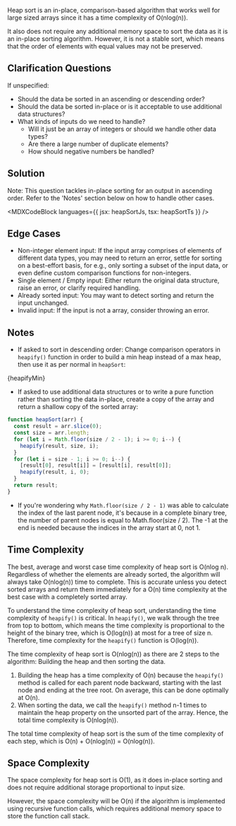 

Heap sort is an in-place, comparison-based algorithm that works well for large sized arrays since it has a time complexity of O(nlog(n)).

It also does not require any additional memory space to sort the data as it is an in-place sorting algorithm. However, it is not a stable sort, which means that the order of elements with equal values may not be preserved.

## Clarification Questions

If unspecified:

- Should the data be sorted in an ascending or descending order?
- Should the data be sorted in-place or is it acceptable to use additional data structures?
- What kinds of inputs do we need to handle?
  - Will it just be an array of integers or should we handle other data types?
  - Are there a large number of duplicate elements?
  - How should negative numbers be handled?

## Solution

Note: This question tackles in-place sorting for an output in ascending order. Refer to the 'Notes' section below on how to handle other cases.

<MDXCodeBlock languages={{ jsx: heapSortJs, tsx: heapSortTs }} />

## Edge Cases

- Non-integer element input: If the input array comprises of elements of different data types, you may need to return an error, settle for sorting on a best-effort basis, for e.g., only sorting a subset of the input data, or even define custom comparison functions for non-integers.
- Single element / Empty input: Either return the original data structure, raise an error, or clarify required handling.
- Already sorted input: You may want to detect sorting and return the input unchanged.
- Invalid input: If the input is not a array, consider throwing an error.

## Notes

- If asked to sort in descending order: Change comparison operators in `heapify()` function in order to build a min heap instead of a max heap, then use it as per normal in `heapSort`:

<MDXCodeBlock>{heapifyMin}</MDXCodeBlock>

- If asked to use additional data structures or to write a pure function rather than sorting the data in-place, create a copy of the array and return a shallow copy of the sorted array:

```js
function heapSort(arr) {
  const result = arr.slice(0);
  const size = arr.length;
  for (let i = Math.floor(size / 2 - 1); i >= 0; i--) {
    heapify(result, size, i);
  }
  for (let i = size - 1; i >= 0; i--) {
    [result[0], result[i]] = [result[i], result[0]];
    heapify(result, i, 0);
  }
  return result;
}
```

- If you're wondering why `Math.floor(size / 2 - 1)` was able to calculate the index of the last parent node, it's because in a complete binary tree, the number of parent nodes is equal to Math.floor(size / 2). The -1 at the end is needed because the indices in the array start at 0, not 1.

## Time Complexity

The best, average and worst case time complexity of heap sort is O(nlog n). Regardless of whether the elements are already sorted, the algorithm will always take O(nlog(n)) time to complete. This is accurate unless you detect sorted arrays and return them immediately for a O(n) time complexity at the best case with a completely sorted array.

To understand the time complexity of heap sort, understanding the time complexity of `heapify()` is critical. In `heapify()`, we walk through the tree from top to bottom, which means the time complexity is proportional to the height of the binary tree, which is O(log(n)) at most for a tree of size n. Therefore, time complexity for the `heapify()` function is O(log(n)).

The time complexity of heap sort is O(nlog(n)) as there are 2 steps to the algorithm: Building the heap and then sorting the data.

1. Building the heap has a time complexity of O(n) because the `heapify()` method is called for each parent node backward, starting with the last node and ending at the tree root. On average, this can be done optimally at O(n).
1. When sorting the data, we call the `heapify()` method n-1 times to maintain the heap property on the unsorted part of the array. Hence, the total time complexity is O(nlog(n)).

The total time complexity of heap sort is the sum of the time complexity of each step, which is O(n) + O(nlog(n)) = O(nlog(n)).

## Space Complexity

The space complexity for heap sort is O(1), as it does in-place sorting and does not require additional storage proportional to input size.

However, the space complexity will be O(n) if the algorithm is implemented using recursive function calls, which requires additional memory space to store the function call stack.
